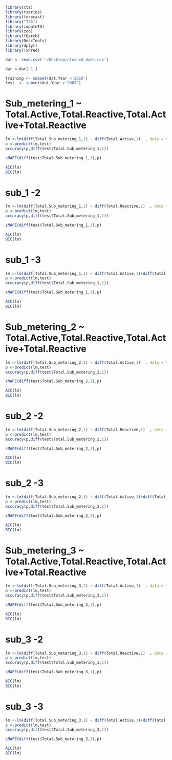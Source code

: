 
```r
library(xts)
library(tseries)
library(forecast)
library("TSA")
library(imputeTS)
library(zoo)
library(fGarch)
library(DescTools)
library(dplyr)
library(TSPred)

```



```r
dat <- read.csv('~/Desktop/cleaned_data.csv')

dat <-dat[-1,]
```

```r
training <- subset(dat,Year <'2010')
test  <- subset(dat,Year >'2009')
```

# Sub_metering_1 ~ Total.Active,Total.Reactive,Total.Active+Total.Reactive
```r
lm <-lm(diff(Total.Sub_metering_1,1) ~ diff(Total.Active,1)  , data = training)
p <-predict(lm,test)
accuracy(p,diff(test$Total.Sub_metering_1,1))

sMAPE(diff(test$Total.Sub_metering_1,1),p)

AIC(lm)
BIC(lm)
```
# sub_1 -2
```r
lm <-lm(diff(Total.Sub_metering_1,1) ~ diff(Total.Reactive,1)  , data = training)
p <-predict(lm,test)
accuracy(p,diff(test$Total.Sub_metering_1,1))

sMAPE(diff(test$Total.Sub_metering_1,1),p)

AIC(lm)
BIC(lm)
```
# sub_1 -3
```r
lm <-lm(diff(Total.Sub_metering_1,1) ~ diff(Total.Active,1)+diff(Total.Reactive,1)  , data = training)
p <-predict(lm,test)
accuracy(p,diff(test$Total.Sub_metering_1,1))

sMAPE(diff(test$Total.Sub_metering_1,1),p)

AIC(lm)
BIC(lm)
```



# Sub_metering_2 ~ Total.Active,Total.Reactive,Total.Active+Total.Reactive
```r
lm <-lm(diff(Total.Sub_metering_2,1) ~ diff(Total.Active,1)  , data = training)
p <-predict(lm,test)
accuracy(p,diff(test$Total.Sub_metering_2,1))

sMAPE(diff(test$Total.Sub_metering_2,1),p)

AIC(lm)
BIC(lm)
```
# sub_2 -2
```r
lm <-lm(diff(Total.Sub_metering_2,1) ~ diff(Total.Reactive,1)  , data = training)
p <-predict(lm,test)
accuracy(p,diff(test$Total.Sub_metering_2,1))

sMAPE(diff(test$Total.Sub_metering_2,1),p)

AIC(lm)
BIC(lm)
```
# sub_2 -3
```r
lm <-lm(diff(Total.Sub_metering_2,1) ~ diff(Total.Active,1)+diff(Total.Reactive,1)  , data = training)
p <-predict(lm,test)
accuracy(p,diff(test$Total.Sub_metering_2,1))

sMAPE(diff(test$Total.Sub_metering_2,1),p)

AIC(lm)
BIC(lm)
```
# Sub_metering_3 ~ Total.Active,Total.Reactive,Total.Active+Total.Reactive
```r
lm <-lm(diff(Total.Sub_metering_3,1) ~ diff(Total.Active,1)  , data = training)
p <-predict(lm,test)
accuracy(p,diff(test$Total.Sub_metering_3,1))

sMAPE(diff(test$Total.Sub_metering_3,1),p)

AIC(lm)
BIC(lm)
```
# sub_3 -2
```r
lm <-lm(diff(Total.Sub_metering_3,1) ~ diff(Total.Reactive,1)  , data = training)
p <-predict(lm,test)
accuracy(p,diff(test$Total.Sub_metering_3,1))

sMAPE(diff(test$Total.Sub_metering_3,1),p)

AIC(lm)
BIC(lm)
```
# sub_3 -3
```r
lm <-lm(diff(Total.Sub_metering_3,1) ~ diff(Total.Active,1)+diff(Total.Reactive,1)  , data = training)
p <-predict(lm,test)
accuracy(p,diff(test$Total.Sub_metering_3,1))

sMAPE(diff(test$Total.Sub_metering_3,1),p)

AIC(lm)
BIC(lm)
```